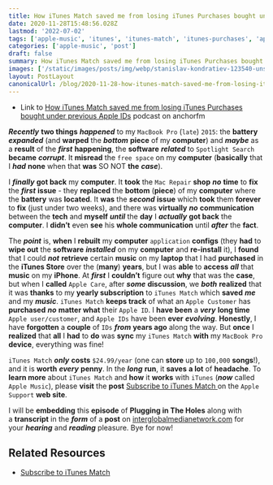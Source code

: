 ```yaml
---
title: How iTunes Match saved me from losing iTunes Purchases bought under previous Apple IDs
date: 2020-11-28T15:48:56.028Z
lastmod: '2022-07-02'
tags: ['apple-music', 'itunes', 'itunes-match', 'itunes-purchases', 'apple-ids']
categories: ['apple-music', 'post']
draft: false
summary: How iTunes Match saved me from losing iTunes Purchases bought under previous Apple IDs.
images: ['/static/images/posts/img/webp/stanislav-kondratiev-123540-unsplash.webp']
layout: PostLayout
canonicalUrl: /blog/2020-11-28-how-itunes-match-saved-me-from-losing-itunes-purchases-bought-under-previous-apple-ids
---
```


- Link to
  [How iTunes Match saved me from losing iTunes Purchases bought under previous Apple IDs](https://anchor.fm/maria-campbell/episodes/How-iTunes-Match-saved-me-from-losing-iTunes-Purchases-bought-under-previous-Apple-IDs-en34to)
  podcast on anchorfm

**_Recently_** **two things** **_happened_** to my `MacBook Pro` (`late`)
`2015`: the **battery** **_expanded_** (and **warped** the **_bottom_**
**piece** of my **computer**) and **_maybe_** as a **result** of the **_first_**
**happening**, the **software** **_related_** to `Spotlight Search` **became**
**_corrupt_**. It **misread** the `free space` on my **computer** (**basically**
that I **_had_** **none** when that **was** SO NOT **the** **_case_**).

I **_finally_** **got back** my **computer**. It **took** the `Mac Repair`
**shop** **_no_** **time** to **fix** the **_first_** **issue** - they
**replaced** the **bottom** (**piece**) of my **computer** where the **battery**
was **located**. It **was** the **_second_** **issue** which **took** them
**forever** to **fix** (just under two weeks), and there was **virtually**
**_no_** **communication** between the **tech** and **myself** **_until_** the
**day** I **_actually_** **got back** the **computer**. I **didn’t** even
**see** his **whole communication** until **_after_** the **fact**.

The **_point_** is, **when** I **rebuilt** my **computer** `application`
**configs** (they **had** to **wipe out** the **software** **_installed_** on my
**computer** and **re-install** it), I **found** that I could **_not_**
**retrieve** certain **music** on my **laptop** that I had **purchased** in the
**iTunes Store** over the (**many**) **years**, but I was **able** to **access**
**_all_** that **music** on my **iPhone**. At **_first_** I **couldn’t** figure
out **why** that was the **case**, but when I **called** `Apple Care`, after
**_some_** **discussion**, we **_both_** **realized** that it was **thanks** to
my **yearly subscription** to `iTunes Match` which **saved** **_me_** and my
**_music_**. `iTunes Match` **keeps track** of what an `Apple Customer` has
**purchased** **_no_** **matter what** their `Apple ID`. I **have been** a
**_very_** **long time** `Apple user/customer`, and `Apple IDs` have been
**ever** **_evolving_**. **Honestly**, I have **forgotten** a **couple** of
`IDs` **_from_** **years ago** along the way. But **once** I **realized** that
**all** I **had** to **do** was **sync** my `iTunes Match` **with** my
`MacBook Pro` **device**, everything was fine!

`iTunes Match` **_only_** **costs** `$24.99/year` (one can **store** up to
`100,000` **songs**!), and it is **worth** **_every_** **penny**. In the
**_long_** **run**, it **saves** **a lot** of **headache**. To **learn more**
about `iTunes Match` and **how** it **works** with `iTunes` (**_now_** called
`Apple Music`), please **visit** the **post**
[Subscribe to iTunes Match ](https://support.apple.com/en-us/HT204146) on the
`Apple Support` **web site**.

I will be **embedding** this **episode** of **Plugging in The Holes** along with
a **transcript** in the **_form_** of
a **post** on [interglobalmedianetwork.com](https://www.interglobalmedianetwork.com/) for
your **_hearing_** and **_reading_** pleasure. Bye for now!

## Related Resources

- [Subscribe to iTunes Match](https://support.apple.com/en-us/HT204146)
